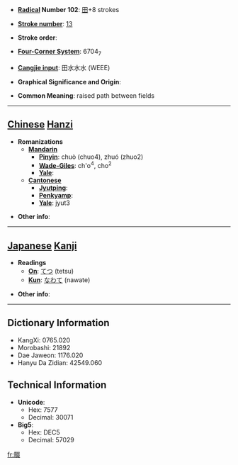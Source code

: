 * '''[[Wiktionary:Chinese radical index| Radical]] Number 102''': [[Wiktionary:Chinese radical index 田|田]]+8 strokes

* '''[[Wiktionary:Chinese total strokes index|Stroke number]]''': [[Wiktionary:Chinese total strokes index 13|13]]

* '''Stroke order''': 

* '''[[Wiktionary:Chinese four corner index|Four-Corner System]]''': 6704<sub>7</sub>

* '''[[Wiktionary:Chinese Cangjie index|Cangjie input]]''': 田水水水 (WEEE)

* '''Graphical Significance and Origin''': 

* '''Common Meaning''': raised path between fields

----

== [[Chinese]] [[Hanzi]] ==

* '''Romanizations'''
** '''[[Mandarin]]'''
*** '''[[Pinyin]]''': chuò (chuo4), zhuó (zhuo2)
*** '''[[Wade-Giles]]''': ch'o<sup>4</sup>, cho<sup>2</sup>
*** '''[[Yale]]''': 
** '''[[Cantonese]]'''
*** '''[[Jyutping]]''':
*** '''[[Penkyamp]]''': 
*** '''[[Yale]]''': jyut3

* '''Other info''': 

----

== [[Japanese]] [[Kanji]] ==

* '''Readings'''
** '''[[On]]''': [[てつ]] (tetsu)
** '''[[Kun]]''': [[なわて]] (nawate)

* '''Other info''':  

----

== Dictionary Information ==

* KangXi: 0765.020
* Morobashi: 21892
* Dae Jaweon: 1176.020
* Hanyu Da Zidian: 42549.060

== Technical Information ==

* '''Unicode''':
** Hex: 7577
** Decimal: 30071
* '''Big5''':
** Hex: DEC5
** Decimal: 57029

[[fr:畷]]